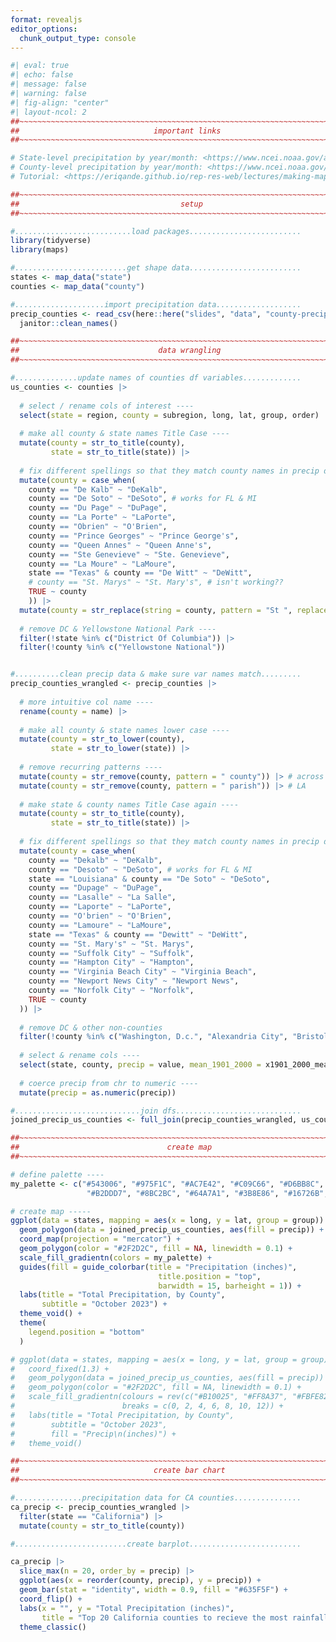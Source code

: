 ```yaml
---
format: revealjs
editor_options: 
  chunk_output_type: console
---
```


```r
#| eval: true
#| echo: false
#| message: false
#| warning: false
#| fig-align: "center"
#| layout-ncol: 2
##~~~~~~~~~~~~~~~~~~~~~~~~~~~~~~~~~~~~~~~~~~~~~~~~~~~~~~~~~~~~~~~~~~~~~~~~~~~~~~
##                              important links                             ----
##~~~~~~~~~~~~~~~~~~~~~~~~~~~~~~~~~~~~~~~~~~~~~~~~~~~~~~~~~~~~~~~~~~~~~~~~~~~~~~

# State-level precipitation by year/month: <https://www.ncei.noaa.gov/access/monitoring/climate-at-a-glance/statewide/mapping>
# County-level precipitation by year/month: <https://www.ncei.noaa.gov/access/monitoring/climate-at-a-glance/county/mapping/110/pcp/202310/1/value>
# Tutorial: <https://eriqande.github.io/rep-res-web/lectures/making-maps-with-R.html>

##~~~~~~~~~~~~~~~~~~~~~~~~~~~~~~~~~~~~~~~~~~~~~~~~~~~~~~~~~~~~~~~~~~~~~~~~~~~~~~
##                                    setup                                 ----
##~~~~~~~~~~~~~~~~~~~~~~~~~~~~~~~~~~~~~~~~~~~~~~~~~~~~~~~~~~~~~~~~~~~~~~~~~~~~~~

#..........................load packages.........................
library(tidyverse)
library(maps) 

#.........................get shape data.........................
states <- map_data("state")
counties <- map_data("county")

#....................import precipitation data...................
precip_counties <- read_csv(here::here("slides", "data", "county-precip-oct2023.csv"), skip = 4) |> 
  janitor::clean_names()

##~~~~~~~~~~~~~~~~~~~~~~~~~~~~~~~~~~~~~~~~~~~~~~~~~~~~~~~~~~~~~~~~~~~~~~~~~~~~~~
##                               data wrangling                             ----
##~~~~~~~~~~~~~~~~~~~~~~~~~~~~~~~~~~~~~~~~~~~~~~~~~~~~~~~~~~~~~~~~~~~~~~~~~~~~~~

#..............update names of counties df variables.............
us_counties <- counties |> 
  
  # select / rename cols of interest ----
  select(state = region, county = subregion, long, lat, group, order) |> 
  
  # make all county & state names Title Case ----
  mutate(county = str_to_title(county),
         state = str_to_title(state)) |> 
  
  # fix different spellings so that they match county names in precip data ----
  mutate(county = case_when(
    county == "De Kalb" ~ "DeKalb",
    county == "De Soto" ~ "DeSoto", # works for FL & MI
    county == "Du Page" ~ "DuPage",
    county == "La Porte" ~ "LaPorte",
    county == "Obrien" ~ "O'Brien",
    county == "Prince Georges" ~ "Prince George's",
    county == "Queen Annes" ~ "Queen Anne's",
    county == "Ste Genevieve" ~ "Ste. Genevieve",
    county == "La Moure" ~ "LaMoure",
    state == "Texas" & county == "De Witt" ~ "DeWitt",
    # county == "St. Marys" ~ "St. Mary's", # isn't working??
    TRUE ~ county
    )) |> 
  mutate(county = str_replace(string = county, pattern = "St ", replacement = "St. ")) |> 
  
  # remove DC & Yellowstone National Park ----
  filter(!state %in% c("District Of Columbia")) |> 
  filter(!county %in% c("Yellowstone National"))


#..........clean precip data & make sure var names match.........
precip_counties_wrangled <- precip_counties |> 
  
  # more intuitive col name ----
  rename(county = name) |> 
  
  # make all county & state names lower case ----
  mutate(county = str_to_lower(county),
         state = str_to_lower(state)) |>
  
  # remove recurring patterns ----
  mutate(county = str_remove(county, pattern = " county")) |> # across all county names
  mutate(county = str_remove(county, pattern = " parish")) |> # LA
  
  # make state & county names Title Case again ----
  mutate(county = str_to_title(county),
         state = str_to_title(state)) |> 
  
  # fix different spellings so that they match county names in precip data ----
  mutate(county = case_when(
    county == "Dekalb" ~ "DeKalb",
    county == "Desoto" ~ "DeSoto", # works for FL & MI
    state == "Louisiana" & county == "De Soto" ~ "DeSoto",
    county == "Dupage" ~ "DuPage",
    county == "Lasalle" ~ "La Salle",
    county == "Laporte" ~ "LaPorte",
    county == "O'brien" ~ "O'Brien",
    county == "Lamoure" ~ "LaMoure",
    state == "Texas" & county == "Dewitt" ~ "DeWitt",
    county == "St. Mary's" ~ "St. Marys",
    county == "Suffolk City" ~ "Suffolk",
    county == "Hampton City" ~ "Hampton",
    county == "Virginia Beach City" ~ "Virginia Beach",
    county == "Newport News City" ~ "Newport News",
    county == "Norfolk City" ~ "Norfolk",
    TRUE ~ county
  )) |> 
  
  # remove DC & other non-counties
  filter(!county %in% c("Washington, D.c.", "Alexandria City", "Bristol City")) |>
  
  # select & rename cols ----
  select(state, county, precip = value, mean_1901_2000 = x1901_2000_mean, anomaly = anomaly_1901_2000_base_period) |> 
  
  # coerce precip from chr to numeric ----
  mutate(precip = as.numeric(precip))

#............................join dfs............................
joined_precip_us_counties <- full_join(precip_counties_wrangled, us_counties)

##~~~~~~~~~~~~~~~~~~~~~~~~~~~~~~~~~~~~~~~~~~~~~~~~~~~~~~~~~~~~~~~~~~~~~~~~~~~~~~
##                                 create map                               ----
##~~~~~~~~~~~~~~~~~~~~~~~~~~~~~~~~~~~~~~~~~~~~~~~~~~~~~~~~~~~~~~~~~~~~~~~~~~~~~~

# define palette ----
my_palette <- c("#543006", "#975F1C", "#AC7E42", "#C09C66", "#D6BB8C", "#EBD9B0","#D5D4CE",
                 "#B2DDD7", "#8BC2BC", "#64A7A1", "#3B8E86", "#16726B", "#003C30")

# create map -----
ggplot(data = states, mapping = aes(x = long, y = lat, group = group)) + 
  geom_polygon(data = joined_precip_us_counties, aes(fill = precip)) + 
  coord_map(projection = "mercator") +
  geom_polygon(color = "#2F2D2C", fill = NA, linewidth = 0.1) +
  scale_fill_gradientn(colors = my_palette) +
  guides(fill = guide_colorbar(title = "Precipitation (inches)",
                                 title.position = "top",
                                 barwidth = 15, barheight = 1)) +
  labs(title = "Total Precipitation, by County",
       subtitle = "October 2023") +
  theme_void() + 
  theme(
    legend.position = "bottom"
  )

# ggplot(data = states, mapping = aes(x = long, y = lat, group = group)) + 
#   coord_fixed(1.3) + 
#   geom_polygon(data = joined_precip_us_counties, aes(fill = precip)) + #, color = "gray"
#   geom_polygon(color = "#2F2D2C", fill = NA, linewidth = 0.1) +
#   scale_fill_gradientn(colours = rev(c("#B10025", "#FF8A37", "#FBFE82", "#00712F", "#9CDC94", "#C2EDBA", "#FFFFFF")), 
#                        breaks = c(0, 2, 4, 6, 8, 10, 12)) +
#   labs(title = "Total Precipitation, by County",
#        subtitle = "October 2023",
#        fill = "Precip\n(inches)") +
#   theme_void()

##~~~~~~~~~~~~~~~~~~~~~~~~~~~~~~~~~~~~~~~~~~~~~~~~~~~~~~~~~~~~~~~~~~~~~~~~~~~~~~
##                              create bar chart                            ----
##~~~~~~~~~~~~~~~~~~~~~~~~~~~~~~~~~~~~~~~~~~~~~~~~~~~~~~~~~~~~~~~~~~~~~~~~~~~~~~

#...............precipitation data for CA counties...............
ca_precip <- precip_counties_wrangled |> 
  filter(state == "California") |> 
  mutate(county = str_to_title(county))

#.........................create barplot.........................

ca_precip |> 
  slice_max(n = 20, order_by = precip) |> 
  ggplot(aes(x = reorder(county, precip), y = precip)) +
  geom_bar(stat = "identity", width = 0.9, fill = "#635F5F") +
  coord_flip() +
  labs(x = "", y = "Total Precipitation (inches)",
       title = "Top 20 California counties to recieve the most rainfall in October 2023") +
  theme_classic()
```



